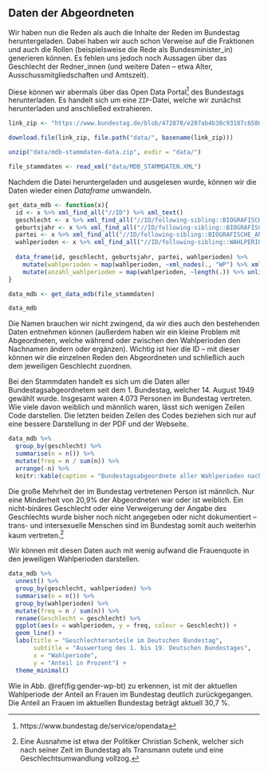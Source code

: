 ## Daten der Abgeordneten

Wir haben nun die Reden als auch die Inhalte der Reden im Bundestag heruntergeladen. Dabei haben wir auch schon Verweise auf die Fraktionen und auch die Rollen (beispielsweise die Rede als Bundesminister_in) generieren können. Es fehlen uns jedoch noch Aussagen über das Geschlecht der Redner_innen (und weitere Daten -- etwa Alter, Ausschussmitgliedschaften und Amtszeit).

Diese können wir abermals über das Open Data Portal^[https://www.bundestag.de/service/opendata] des Bundestags herunterladen. Es handelt sich um eine `ZIP`-Datei, welche wir zunächst herunterladen und anschließed extrahieren.

```r
link_zip <- "https://www.bundestag.de/blob/472878/e207ab4b38c93187c6580fc186a95f38/mdb-stammdaten-data.zip"

download.file(link_zip, file.path("data/", basename(link_zip)))

unzip("data/mdb-stammdaten-data.zip", exdir = "data/")
```

```r
file_stammdaten <- read_xml("data/MDB_STAMMDATEN.XML")
```


Nachdem die Datei heruntergeladen und ausgelesen wurde, können wir die Daten wieder einen *Dataframe* umwandeln.

```r
get_data_mdb <- function(x){
  id <- x %>% xml_find_all("//ID") %>% xml_text()
  geschlecht <- x %>% xml_find_all("//ID/following-sibling::BIOGRAFISCHE_ANGABEN/GESCHLECHT") %>% xml_text()
  geburtsjahr <- x %>% xml_find_all("//ID/following-sibling::BIOGRAFISCHE_ANGABEN/GEBURTSDATUM") %>% xml_text() %>% as.integer()
  partei <- x %>% xml_find_all("//ID/following-sibling::BIOGRAFISCHE_ANGABEN/PARTEI_KURZ") %>% xml_text()
  wahlperioden <- x %>% xml_find_all("//ID/following-sibling::WAHLPERIODEN")
  
  data_frame(id, geschlecht, geburtsjahr, partei, wahlperioden) %>%
    mutate(wahlperioden = map(wahlperioden, ~xml_nodes(., "WP") %>% xml_text() %>% as.integer())) %>%
    mutate(anzahl_wahlperioden = map(wahlperioden, ~length(.)) %>% unlist())
}

data_mdb <- get_data_mdb(file_stammdaten)

data_mdb
```

Die Namen brauchen wir nicht zwingend, da wir dies auch  den bestehenden Daten entnehmen können (außerdem haben wir ein kleine Problem mit Abgeordneten, welche während oder zwischen den Wahlperioden den Nachnamen ändern oder ergänzen). Wichtig ist hier die ID -- mit dieser können wir die einzelnen Reden den Abgeordneten und schließich auch dem jeweiligen Geschlecht zuordnen.

Bei den Stammdaten handelt es sich um die Daten aller Bundestagsabgeordnetem seit dem 1. Bundestag, welcher 14. August 1949 gewählt wurde. Insgesamt waren 4.073 Personen im Bundestag vertreten. Wie viele davon weiblich und männlich waren, lässt sich wenigen Zeilen Code darstellen. Die letzten beiden Zeilen des Codes beziehen sich nur auf eine bessere Darstellung in der PDF und der Webseite.

```r
data_mdb %>% 
  group_by(geschlecht) %>% 
  summarise(n = n()) %>%
  mutate(freq = n / sum(n)) %>%
  arrange(-n) %>%
  knitr::kable(caption = "Bundestagsabgeordnete aller Wahlperioden nach Geschlecht", booktabs = TRUE)
```

Die große Mehrheit der im Bundestag vertretenen Person ist männlich. Nur eine Minderheit von 20,9% der Abgeordneten war oder ist weiblich. Ein nicht-binäres Geschlecht oder eine Verweigerung der Angabe des Geschlechts wurde bisher noch nicht angegeben oder nicht dokumentiert -- trans- und intersexuelle Menschen sind im Bundestag somit auch weiterhin kaum vertreten.^[Eine Ausnahme ist etwa der Politiker Christian Schenk, welcher sich nach seiner Zeit im Bundestag als Transmann outete und eine Geschlechtsumwandlung vollzog.]

Wir können mit diesen Daten auch mit wenig aufwand die Frauenquote in den jeweiligen Wahlperioden darstellen.

```r
data_mdb %>%
  unnest() %>%
  group_by(geschlecht, wahlperioden) %>%
  summarise(n = n()) %>%
  group_by(wahlperioden) %>%
  mutate(freq = n / sum(n)) %>%
  rename(Geschlecht = geschlecht) %>%
  ggplot(aes(x = wahlperioden, y = freq, colour = Geschlecht)) +
  geom_line() +
  labs(title = "Geschlechteranteile im Deutschen Bundestag", 
       subtitle = "Auswertung des 1. bis 19. Deutschen Bundestages",
       x = "Wahlperiode",
       y = "Anteil in Prozent") +
  theme_minimal()
```

Wie in Abb. \@ref(fig:gender-wp-bt) zu erkennen, ist mit der aktuellen Wahlperiode der Anteil an Frauen im Bundestag deutlich zurückgegangen. Die Anteil an Frauen im aktuellen Bundestag beträgt aktuell 30,7 %. 

